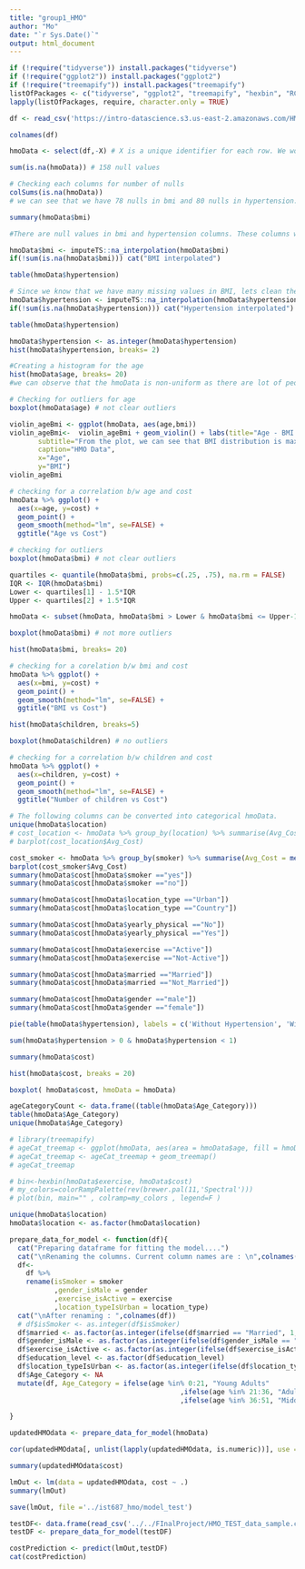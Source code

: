 ```yaml
---
title: "group1_HMO"
author: "Mo"
date: "`r Sys.Date()`"
output: html_document
---
```


```r
if (!require("tidyverse")) install.packages("tidyverse")
if (!require("ggplot2")) install.packages("ggplot2")
if (!require("treemapify")) install.packages("treemapify")
listOfPackages <- c("tidyverse", "ggplot2", "treemapify", "hexbin", "RColorBrewer", "caret")
lapply(listOfPackages, require, character.only = TRUE)
```

```r
df <- read_csv('https://intro-datascience.s3.us-east-2.amazonaws.com/HMO_data.csv')
```

```r
colnames(df)
```
```r
hmoData <- select(df,-X) # X is a unique identifier for each row. We wouldn't need it in our analysis
```

```r
sum(is.na(hmoData)) # 158 null values
```

```r
# Checking each columns for number of nulls
colSums(is.na(hmoData))
# we can see that we have 78 nulls in bmi and 80 nulls in hypertension.
```

```r
summary(hmoData$bmi)
```

```r
#There are null values in bmi and hypertension columns. These columns will be interpolated to fill the missing values.

hmoData$bmi <- imputeTS::na_interpolation(hmoData$bmi)
if(!sum(is.na(hmoData$bmi))) cat("BMI interpolated")
```

```r
table(hmoData$hypertension)
```

```r
# Since we know that we have many missing values in BMI, lets clean them.
hmoData$hypertension <- imputeTS::na_interpolation(hmoData$hypertension)
if(!sum(is.na(hmoData$hypertension))) cat("Hypertension interpolated")
```

```r
table(hmoData$hypertension)
```

```r
hmoData$hypertension <- as.integer(hmoData$hypertension)
hist(hmoData$hypertension, breaks= 2)
```


```r
#Creating a histogram for the age
hist(hmoData$age, breaks= 20)
#we can observe that the hmoData is non-uniform as there are lot of people with age below 20.
```

```r
# Checking for outliers for age
boxplot(hmoData$age) # not clear outliers
```

```r
violin_ageBmi <- ggplot(hmoData, aes(age,bmi))
violin_ageBmi<-  violin_ageBmi + geom_violin() + labs(title="Age - BMI distribution",
       subtitle="From the plot, we can see that BMI distribution is maximum around 30\nApproximamtely 42yo's have the least and highest BMI",
       caption="HMO Data",
       x="Age",
       y="BMI")
violin_ageBmi
```

```r
# checking for a correlation b/w age and cost
hmoData %>% ggplot() +
  aes(x=age, y=cost) +
  geom_point() +
  geom_smooth(method="lm", se=FALSE) +
  ggtitle("Age vs Cost")
```


```r
# checking for outliers
boxplot(hmoData$bmi) # not clear outliers
```

```r
quartiles <- quantile(hmoData$bmi, probs=c(.25, .75), na.rm = FALSE)
IQR <- IQR(hmoData$bmi)
Lower <- quartiles[1] - 1.5*IQR
Upper <- quartiles[2] + 1.5*IQR
```

```r
hmoData <- subset(hmoData, hmoData$bmi > Lower & hmoData$bmi <= Upper-1)
```

```r
boxplot(hmoData$bmi) # not more outliers
```
```r
hist(hmoData$bmi, breaks= 20)
```

```r
# checking for a corelation b/w bmi and cost
hmoData %>% ggplot() +
  aes(x=bmi, y=cost) +
  geom_point() +
  geom_smooth(method="lm", se=FALSE) +
  ggtitle("BMI vs Cost")
```

```r
hist(hmoData$children, breaks=5)
```

```r
boxplot(hmoData$children) # no outliers
```

```r
# checking for a correlation b/w children and cost
hmoData %>% ggplot() +
  aes(x=children, y=cost) +
  geom_point() +
  geom_smooth(method="lm", se=FALSE) +
  ggtitle("Number of children vs Cost")
```

```r
# The following columns can be converted into categorical hmoData.
unique(hmoData$location)
# cost_location <- hmoData %>% group_by(location) %>% summarise(Avg_Cost = mean(cost))
# barplot(cost_location$Avg_Cost)
```

```r
cost_smoker <- hmoData %>% group_by(smoker) %>% summarise(Avg_Cost = mean(cost))
barplot(cost_smoker$Avg_Cost)
summary(hmoData$cost[hmoData$smoker =="yes"])
summary(hmoData$cost[hmoData$smoker =="no"])
```

```r
summary(hmoData$cost[hmoData$location_type =="Urban"])
summary(hmoData$cost[hmoData$location_type =="Country"])
```

```r
summary(hmoData$cost[hmoData$yearly_physical =="No"])
summary(hmoData$cost[hmoData$yearly_physical =="Yes"])
```

```r
summary(hmoData$cost[hmoData$exercise =="Active"])
summary(hmoData$cost[hmoData$exercise =="Not-Active"])
```

```r
summary(hmoData$cost[hmoData$married =="Married"])
summary(hmoData$cost[hmoData$married =="Not_Married"])
```

```r
summary(hmoData$cost[hmoData$gender =="male"])
summary(hmoData$cost[hmoData$gender =="female"])
```

```r
pie(table(hmoData$hypertension), labels = c('Without Hypertension', 'With hypertension'))

```

```r
sum(hmoData$hypertension > 0 & hmoData$hypertension < 1)
```

```r
summary(hmoData$cost)
```

```r
hist(hmoData$cost, breaks = 20)
```

```r
boxplot( hmoData$cost, hmoData = hmoData)
```

```r
ageCategoryCount <- data.frame((table(hmoData$Age_Category)))
table(hmoData$Age_Category)
unique(hmoData$Age_Category)
```

```r
# library(treemapify)
# ageCat_treemap <- ggplot(hmoData, aes(area = hmoData$age, fill = hmoData$cost))
# ageCat_treemap <- ageCat_treemap + geom_treemap()
# ageCat_treemap
```

```r

# bin<-hexbin(hmoData$exercise, hmoData$cost)
# my_colors=colorRampPalette(rev(brewer.pal(11,'Spectral')))
# plot(bin, main="" , colramp=my_colors , legend=F )


```


```r
unique(hmoData$location)
hmoData$location <- as.factor(hmoData$location)
```

```r
prepare_data_for_model <- function(df){
  cat("Preparing dataframe for fitting the model....")
  cat("\nRenaming the columns. Current column names are : \n",colnames(df), "\n")
  df<-
    df %>%
    rename(isSmoker = smoker
           ,gender_isMale = gender
           ,exercise_isActive = exercise
           ,location_typeIsUrban = location_type)
  cat("\nAfter renaming : ",colnames(df))
  # df$isSmoker <- as.integer(df$isSmoker)
  df$married <- as.factor(as.integer(ifelse(df$married == "Married", 1, 0)))
  df$gender_isMale <- as.factor(as.integer(ifelse(df$gender_isMale == "male", 1, 0)))
  df$exercise_isActive <- as.factor(as.integer(ifelse(df$exercise_isActive == "Active", 1, 0)))
  df$education_level <- as.factor(df$education_level)
  df$location_typeIsUrban <- as.factor(as.integer(ifelse(df$location_typeIsUrban == "Urban", 1, 0)))
  df$Age_Category <- NA
  mutate(df, Age_Category = ifelse(age %in% 0:21, "Young Adults"
                                          ,ifelse(age %in% 21:36, "Adults"
                                          ,ifelse(age %in% 36:51, "Middle Aged Adults", "Old Aged Adults"))))

}
```


```r
updatedHMOdata <- prepare_data_for_model(hmoData)
```

```r
cor(updatedHMOdata[, unlist(lapply(updatedHMOdata, is.numeric))], use = "complete.obs")
```

```r
summary(updatedHMOdata$cost)
```


```r
lmOut <- lm(data = updatedHMOdata, cost ~ .)
summary(lmOut)
```

```r
save(lmOut, file ='../ist687_hmo/model_test')

```

```r
testDF<- data.frame(read_csv('../../FInalProject/HMO_TEST_data_sample.csv'))
testDF <- prepare_data_for_model(testDF)
```

```r
costPrediction <- predict(lmOut,testDF)
cat(costPrediction)
```

```r

```
